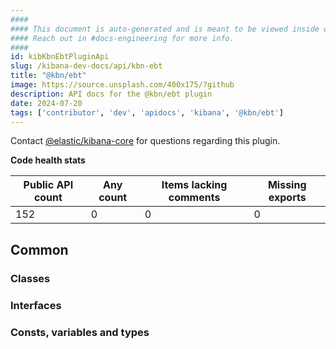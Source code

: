 ```yaml
---
####
#### This document is auto-generated and is meant to be viewed inside our experimental, new docs system.
#### Reach out in #docs-engineering for more info.
####
id: kibKbnEbtPluginApi
slug: /kibana-dev-docs/api/kbn-ebt
title: "@kbn/ebt"
image: https://source.unsplash.com/400x175/?github
description: API docs for the @kbn/ebt plugin
date: 2024-07-20
tags: ['contributor', 'dev', 'apidocs', 'kibana', '@kbn/ebt']
---
```




Contact [@elastic/kibana-core](https://github.com/orgs/elastic/teams/kibana-core) for questions regarding this plugin.

**Code health stats**

| Public API count  | Any count | Items lacking comments | Missing exports |
|-------------------|-----------|------------------------|-----------------|
| 152 | 0 | 0 | 0 |

## Common

### Classes
<DocDefinitionList data={kbnEbtObj.common.classes}/>

### Interfaces
<DocDefinitionList data={kbnEbtObj.common.interfaces}/>

### Consts, variables and types
<DocDefinitionList data={kbnEbtObj.common.misc}/>

